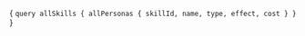 
<CodeBlock language="jsx" title="QUERY" showLineNumbers>{
`query allSkills {
  allPersonas {
    skillId,
    name,
    type,
    effect,
    cost
  }
}
`}</CodeBlock>